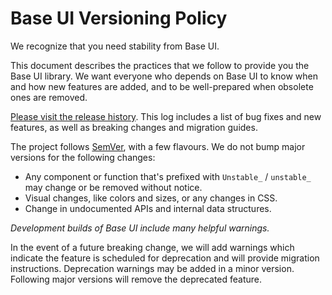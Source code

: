 <!--
Copyright (c) 2018 Uber Technologies, Inc.

This source code is licensed under the MIT license found in the
LICENSE file in the root directory of this source tree.
-->



# Base UI Versioning Policy

We recognize that you need stability from Base UI.

This document describes the practices that we follow to provide you the Base UI library. We want everyone who depends on Base UI to know when and how new features are added, and to be well-prepared when obsolete ones are removed.

[Please visit the release history](https://github.com/uber-web/baseui/releases). This log includes a list of bug fixes and new features, as well as breaking changes and migration guides.

The project follows [SemVer](https://semver.org), with a few flavours. We do not bump major versions for the following changes:

- Any component or function that's prefixed with `Unstable_` / `unstable_` may change or be removed without notice.
- Visual changes, like colors and sizes, or any changes in CSS.
- Change in undocumented APIs and internal data structures.

_Development builds of Base UI include many helpful warnings._

In the event of a future breaking change, we will add warnings which indicate the feature is scheduled for deprecation and will provide migration instructions. Deprecation warnings may be added in a minor version. Following major versions will remove the deprecated feature.

